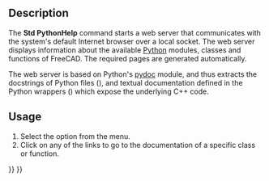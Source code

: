 <languages/>
<translate>

<!--T:8-->
{{Docnav
|[[Std_DevHandbook|DevHandbook]]
|[[Std_FreeCADWebsite|FreeCADWebsite]]
|[[Std_Help_Menu|Std Help Menu]]
|IconL=Std_DevHandbook.svg
|IconR=Std_FreeCADWebsite.svg
|IconC=Freecad.svg
}}

<!--T:1-->
{{GuiCommand
|Name=Std PythonHelp
|MenuLocation=Help → Python Modules Documentation
|Workbenches=All
}}

==Description== <!--T:2-->

<!--T:3-->
The '''Std PythonHelp''' command starts a web server that communicates with the system's default Internet browser over a local socket. The web server displays information about the available [[Python|Python]] modules, classes and functions of FreeCAD. The required pages are generated automatically.

<!--T:4-->
The web server is based on Python's [https://docs.python.org/3.8/library/pydoc.html#module-pydoc pydoc] module, and thus extracts the docstrings of Python files ({{FileName|*.py}}), and textual documentation defined in the Python wrappers ({{FileName|*.xml}}) which expose the underlying C++ code.

==Usage== <!--T:5-->

<!--T:6-->
# Select the {{MenuCommand|Help → [[Image:Std_PythonHelp.svg|16px]] Python Modules Documentation}} option from the menu.
# Click on any of the links to go to the documentation of a specific class or function.


<!--T:9-->
{{Docnav
|[[Std_DevHandbook|DevHandbook]]
|[[Std_FreeCADWebsite|FreeCADWebsite]]
|[[Std_Help_Menu|Std Help Menu]]
|IconL=Std_DevHandbook.svg
|IconR=Std_FreeCADWebsite.svg
|IconC=Freecad.svg
}}

</translate>
{{Std_Base_navi{{#translation:}}}}
{{Userdocnavi{{#translation:}}}}
